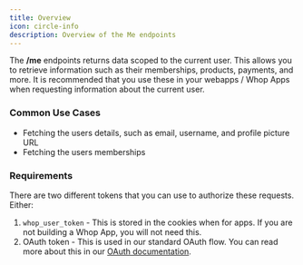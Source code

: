 ```yaml
---
title: Overview
icon: circle-info
description: Overview of the Me endpoints
---
```


The **/me** endpoints returns data scoped to the current user. This allows you to retrieve information such as their memberships, products, payments, and more. It is recommended that you use these in your webapps / Whop Apps when requesting information about the current user.

### Common Use Cases

- Fetching the users details, such as email, username, and profile picture URL
- Fetching the users memberships

### Requirements

There are two different tokens that you can use to authorize these requests. Either:

1. `whop_user_token` - This is stored in the cookies when for apps. If you are not building a Whop App, you will not need this.
2. OAuth token - This is used in our standard OAuth flow. You can read more about this in our [OAuth documentation](/oauth).
